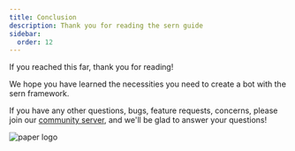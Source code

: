 ```yaml
---
title: Conclusion
description: Thank you for reading the sern guide
sidebar:
  order: 12
---
```


If you reached this far, thank you for reading!

We hope you have learned the necessities you need to create a bot with the sern framework.

If you have any other questions, bugs, feature requests, concerns, please join our [community server](https://sern.dev/discord), and we'll be glad to answer your questions!

![paper logo](~/assets/blog/paper-logo.png)
